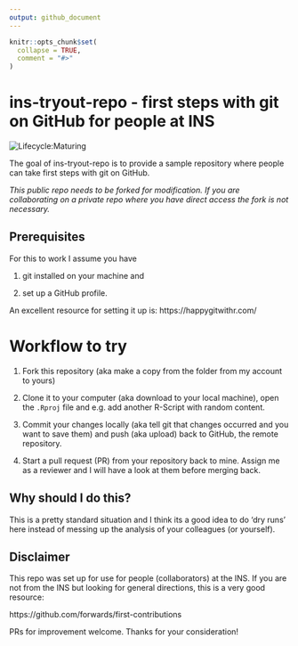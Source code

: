 ```yaml
---
output: github_document
---
```


<!-- README.md is generated from README.Rmd. Please edit that file -->

```r
knitr::opts_chunk$set(
  collapse = TRUE,
  comment = "#>"
)
```

# ins-tryout-repo - first steps with git on GitHub for people at INS

<!-- badges: start -->
![Lifecycle:Maturing](https://img.shields.io/badge/Lifecycle-Maturing-007EC6)
<!-- badges: end -->

The goal of ins-tryout-repo is to provide a sample repository where people 
can take first steps with git on GitHub.   

*This public repo needs to be forked for modification. If you are 
collaborating on a private repo where you have direct access the fork is not 
necessary.*

## Prerequisites

For this to work I assume you have  
 
 1) git installed on your machine and 
 
 2) set up a GitHub profile.  


An excellent resource for setting it up is: https://happygitwithr.com/ 

# Workflow to try 

1) Fork this repository (aka make a copy from the folder from my account to yours)  

2) Clone it to your computer (aka download to your local machine), open the `.Rproj` file and e.g. add another R-Script with random content.  

3) Commit your changes locally (aka tell git that changes occurred and you want to save them) and push (aka upload) back to GitHub, the remote repository.  

4) Start a pull request (PR) from your repository back to mine. Assign me as a reviewer 
and I will have a look at them before merging back. 

## Why should I do this?

This is a pretty standard situation and I think its a good idea to do 'dry runs' 
here instead of messing up the analysis of your colleagues (or yourself).  

## Disclaimer

This repo was set up for use for people (collaborators) at the INS. If you are
not from the INS but looking for general directions, this is a very good resource: 

https://github.com/forwards/first-contributions


PRs for improvement welcome. Thanks for your consideration!





